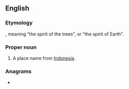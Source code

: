 ==English==

===Etymology===
{{bor|en|kaw|losari|withtext=1}}, meaning "the spirit of the trees", or "the spirit of Earth".

===Proper noun===
{{en-proper noun}}

# A place name from [[Indonesia]].

===Anagrams===
* {{anagrams|en|Lorias|Sailor|Solari|sailor}}